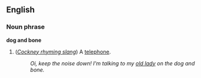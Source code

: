 ==English==
===Noun phrase===
'''dog and bone'''

#(''[[Cockney rhyming slang]]'') A [[telephone]].
#:''Oi, keep the noise down!  I'm talking to my [[old lady]] on the dog and bone.''